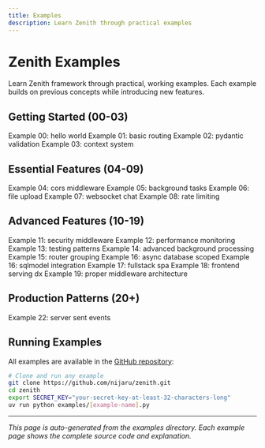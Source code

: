 ```yaml
---
title: Examples
description: Learn Zenith through practical examples
---
```



# Zenith Examples

Learn Zenith framework through practical, working examples. Each example builds on previous concepts while introducing new features.


## Getting Started (00-03)

<CardGrid>
  <Card title="hello world" link="./00-hello-world">
    Example 00: hello world
  </Card>
  <Card title="basic routing" link="./01-basic-routing">
    Example 01: basic routing
  </Card>
  <Card title="pydantic validation" link="./02-pydantic-validation">
    Example 02: pydantic validation
  </Card>
  <Card title="context system" link="./03-context-system">
    Example 03: context system
  </Card>
</CardGrid>


## Essential Features (04-09)

<CardGrid>
  <Card title="cors middleware" link="./04-cors-middleware">
    Example 04: cors middleware
  </Card>
  <Card title="background tasks" link="./05-background-tasks">
    Example 05: background tasks
  </Card>
  <Card title="file upload" link="./06-file-upload">
    Example 06: file upload
  </Card>
  <Card title="websocket chat" link="./07-websocket-chat">
    Example 07: websocket chat
  </Card>
  <Card title="rate limiting" link="./08-rate-limiting">
    Example 08: rate limiting
  </Card>
</CardGrid>


## Advanced Features (10-19)

<CardGrid>
  <Card title="security middleware" link="./11-security-middleware">
    Example 11: security middleware
  </Card>
  <Card title="performance monitoring" link="./12-performance-monitoring">
    Example 12: performance monitoring
  </Card>
  <Card title="testing patterns" link="./13-testing-patterns">
    Example 13: testing patterns
  </Card>
  <Card title="advanced background processing" link="./14-advanced-background-processing">
    Example 14: advanced background processing
  </Card>
  <Card title="router grouping" link="./15-router-grouping">
    Example 15: router grouping
  </Card>
  <Card title="async database scoped" link="./16-async-database-scoped">
    Example 16: async database scoped
  </Card>
  <Card title="sqlmodel integration" link="./16-sqlmodel-integration">
    Example 16: sqlmodel integration
  </Card>
  <Card title="fullstack spa" link="./17-fullstack-spa">
    Example 17: fullstack spa
  </Card>
  <Card title="frontend serving dx" link="./18-frontend-serving-dx">
    Example 18: frontend serving dx
  </Card>
  <Card title="proper middleware architecture" link="./19-proper-middleware-architecture">
    Example 19: proper middleware architecture
  </Card>
</CardGrid>


## Production Patterns (20+)

<CardGrid>
  <Card title="server sent events" link="./22-server-sent-events">
    Example 22: server sent events
  </Card>
</CardGrid>


## Running Examples

All examples are available in the [GitHub repository](https://github.com/nijaru/zenith/tree/main/examples):

```bash
# Clone and run any example
git clone https://github.com/nijaru/zenith.git
cd zenith
export SECRET_KEY="your-secret-key-at-least-32-characters-long"
uv run python examples/[example-name].py
```

---

*This page is auto-generated from the examples directory. Each example page shows the complete source code and explanation.*
